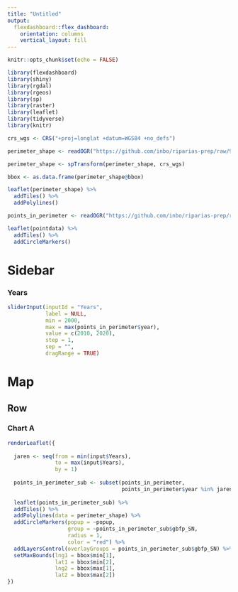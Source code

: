```yaml
---
title: "Untitled"
output: 
  flexdashboard::flex_dashboard:
    orientation: columns
    vertical_layout: fill
---
```


```r
knitr::opts_chunk$set(echo = FALSE)
```

```r
library(flexdashboard)
library(shiny)
library(rgdal)
library(rgeos)
library(sp)
library(raster)
library(leaflet)
library(tidyverse)
library(knitr)

crs_wgs <- CRS("+proj=longlat +datum=WGS84 +no_defs")
```

```r
perimeter_shape <- readOGR("https://github.com/inbo/riparias-prep/raw/9_Create_Riparias_Baseline/data/spatial/perimeter/Riparias_Official_StudyArea.geojson", stringsAsFactors = FALSE)

perimeter_shape <- spTransform(perimeter_shape, crs_wgs)

bbox <- as.data.frame(perimeter_shape@bbox)
```

```r
leaflet(perimeter_shape) %>% 
  addTiles() %>% 
  addPolylines()
```

```r
points_in_perimeter <- readOGR("https://github.com/inbo/riparias-prep/raw/9_Create_Riparias_Baseline/data/spatial/baseline/points_in_perimeter.geojson", stringsAsFactors = FALSE)
```

```r
leaflet(pointdata) %>% 
  addTiles() %>% 
  addCircleMarkers()
```

Sidebar {.sidebar}
=========================================================================
### Years

```r
sliderInput(inputId = "Years", 
            label = NULL, 
            min = 2000,
            max = max(points_in_perimeter$year),
            value = c(2010, 2020),
            step = 1,
            sep = "",
            dragRange = TRUE)
```

Map
=======================================================================

Row {data-height=650}
-----------------------------------------------------------------------

### Chart A

```r
renderLeaflet({
  
  jaren <- seq(from = min(input$Years), 
               to = max(input$Years),
               by = 1)
  
  points_in_perimeter_sub <- subset(points_in_perimeter, 
                                    points_in_perimeter$year %in% jaren)
  
  leaflet(points_in_perimeter_sub) %>% 
  addTiles() %>% 
  addPolylines(data = perimeter_shape) %>% 
  addCircleMarkers(popup = ~popup,
                   group = ~points_in_perimeter_sub$gbfp_SN,
                   radius = 1,
                   color = "red") %>% 
  addLayersControl(overlayGroups = points_in_perimeter_sub$gbfp_SN) %>% 
  setMaxBounds(lng1 = bbox$min[1], 
               lat1 = bbox$min[2], 
               lng2 = bbox$max[1], 
               lat2 = bbox$max[2])
})
```